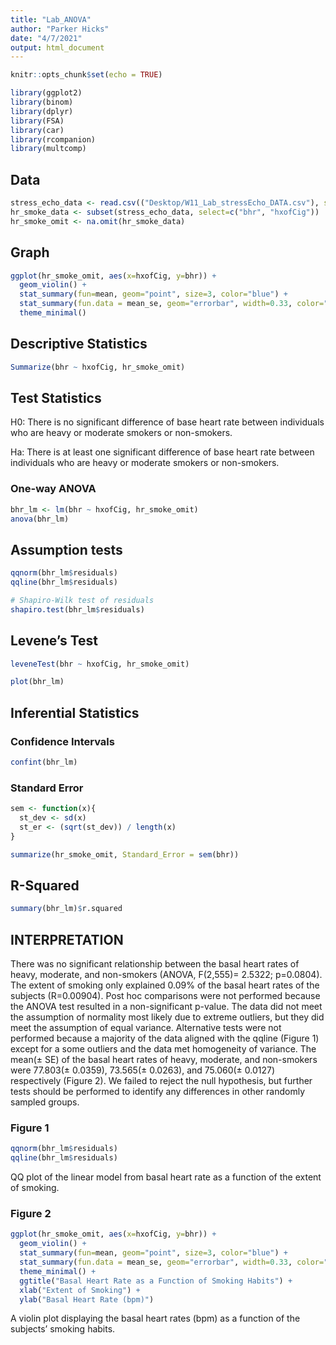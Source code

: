 ```yaml
---
title: "Lab_ANOVA"
author: "Parker Hicks"
date: "4/7/2021"
output: html_document
---
```


```r
knitr::opts_chunk$set(echo = TRUE)

library(ggplot2)
library(binom)
library(dplyr)
library(FSA)
library(car)
library(rcompanion)
library(multcomp)
```

## Data
```r
stress_echo_data <- read.csv(("Desktop/W11_Lab_stressEcho_DATA.csv"), stringsAsFactors = TRUE)
hr_smoke_data <- subset(stress_echo_data, select=c("bhr", "hxofCig"))
hr_smoke_omit <- na.omit(hr_smoke_data)
```

## Graph
```r
ggplot(hr_smoke_omit, aes(x=hxofCig, y=bhr)) +
  geom_violin() +
  stat_summary(fun=mean, geom="point", size=3, color="blue") +
  stat_summary(fun.data = mean_se, geom="errorbar", width=0.33, color="blue") +
  theme_minimal()
```

## Descriptive Statistics
```r
Summarize(bhr ~ hxofCig, hr_smoke_omit)
```

## Test Statistics
H0: There is no significant difference of base heart rate between individuals who are heavy or moderate smokers or non-smokers.

Ha: There is at least one significant difference of base heart rate between individuals who are heavy or moderate smokers or non-smokers.

### One-way ANOVA
```r
bhr_lm <- lm(bhr ~ hxofCig, hr_smoke_omit)
anova(bhr_lm)
```

## Assumption tests
```r
qqnorm(bhr_lm$residuals)
qqline(bhr_lm$residuals)

# Shapiro-Wilk test of residuals
shapiro.test(bhr_lm$residuals)
```

## Levene's Test
```r
leveneTest(bhr ~ hxofCig, hr_smoke_omit)
```

```r
plot(bhr_lm)
```

## Inferential Statistics
### Confidence Intervals
```r
confint(bhr_lm)
```

### Standard Error
```r
sem <- function(x){
  st_dev <- sd(x)
  st_er <- (sqrt(st_dev)) / length(x)
}

summarize(hr_smoke_omit, Standard_Error = sem(bhr))
```

## R-Squared
```r
summary(bhr_lm)$r.squared
```

## INTERPRETATION

There was no significant relationship between the basal heart rates of heavy, moderate, and non-smokers (ANOVA, F(2,555)= 2.5322; p=0.0804). The extent of smoking only explained 0.09% of the basal heart rates of the subjects (R=0.00904). Post hoc comparisons were not performed because the ANOVA test resulted in a non-significant p-value. The data did not meet the assumption of normality most likely due to extreme outliers, but they did meet the assumption of equal variance. Alternative tests were not performed because a majority of the data aligned with the qqline (Figure 1) except for a some outliers and the data met homogeneity of variance. The mean(± SE) of the basal heart rates of heavy, moderate, and non-smokers were 77.803(± 0.0359), 73.565(± 0.0263), and 75.060(± 0.0127) respectively (Figure 2). We failed to reject the null hypothesis, but further tests should be performed to identify any differences in other randomly sampled groups. 

### Figure 1
```r
qqnorm(bhr_lm$residuals)
qqline(bhr_lm$residuals)
```
QQ plot of the linear model from basal heart rate as a function of the extent of smoking.

### Figure 2
```r
ggplot(hr_smoke_omit, aes(x=hxofCig, y=bhr)) +
  geom_violin() +
  stat_summary(fun=mean, geom="point", size=3, color="blue") +
  stat_summary(fun.data = mean_se, geom="errorbar", width=0.33, color="blue") +
  theme_minimal() +
  ggtitle("Basal Heart Rate as a Function of Smoking Habits") +
  xlab("Extent of Smoking") +
  ylab("Basal Heart Rate (bpm)")
```
A violin plot displaying the basal heart rates (bpm) as a function of the subjects' smoking habits.

